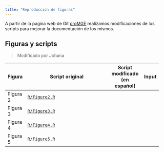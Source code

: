 ```yaml
---
title: "Reproducción de figuras"
---
```


A partir de la pagina web de Git [proMGE](https://git.embl.de/khedkar/promge) realizamos modificaciones de los scripts para mejorar la documentación de los mismos.

## Figuras y scripts

> Modificado por Johana

| Figura   | Script original                                                                            | Script modificado (en español) | Input |
|----------|--------------------------------------------------------------------------------------------|--------------------------------|-------|
| Figura 2 | [`R/Figure2.R`](https://git.embl.de/khedkar/promge/-/blob/main/R/Figure2.R?ref_type=heads) |                                |       |
| Figura 3 | [`R/Figure3.R`](https://git.embl.de/khedkar/promge/-/blob/main/R/Figure3.R?ref_type=heads) |                                |       |
| Figura 4 | [`R/Figure4.R`](https://git.embl.de/khedkar/promge/-/blob/main/R/Figure4.R?ref_type=heads) |                                |       |
| Figura 5 | [`R/Figure5.R`](https://git.embl.de/khedkar/promge/-/blob/main/R/Figure5.R?ref_type=heads) |                                |       |
